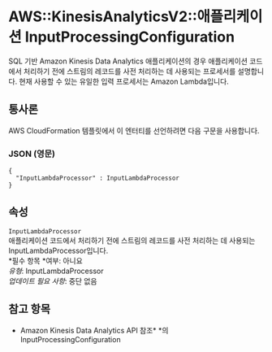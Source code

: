 # AWS::KinesisAnalyticsV2::애플리케이션 InputProcessingConfiguration

SQL 기반 Amazon Kinesis Data Analytics 애플리케이션의 경우 애플리케이션 코드에서 처리하기 전에 스트림의 레코드를 사전 처리하는 데 사용되는 프로세서를 설명합니다. 현재 사용할 수 있는 유일한 입력 프로세서는 Amazon Lambda입니다.

## 통사론

AWS CloudFormation 템플릿에서 이 엔터티를 선언하려면 다음 구문을 사용합니다.

### JSON (영문)

```
{
  "InputLambdaProcessor" : InputLambdaProcessor
}
```

## 속성

`InputLambdaProcessor`  
애플리케이션 코드에서 처리하기 전에 스트림의 레코드를 사전 처리하는 데 사용되는 InputLambdaProcessor입니다.  
*필수 항목 *여부: 아니요  
_유형_: InputLambdaProcessor  
_업데이트 필요 사항_: 중단 없음

## 참고 항목

- Amazon Kinesis Data Analytics API 참조\* \*의 InputProcessingConfiguration
